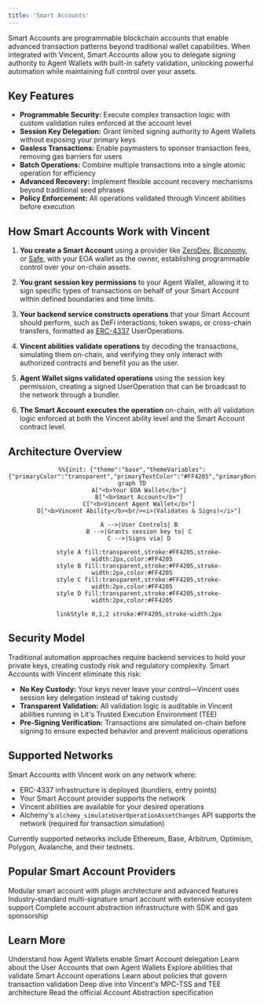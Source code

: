 ```yaml
---
title: 'Smart Accounts'
---
```


Smart Accounts are programmable blockchain accounts that enable advanced transaction patterns beyond traditional wallet capabilities. When integrated with Vincent, Smart Accounts allow you to delegate signing authority to Agent Wallets with built-in safety validation, unlocking powerful automation while maintaining full control over your assets.

## Key Features

- **Programmable Security:** Execute complex transaction logic with custom validation rules enforced at the account level
- **Session Key Delegation:** Grant limited signing authority to Agent Wallets without exposing your primary keys
- **Gasless Transactions:** Enable paymasters to sponsor transaction fees, removing gas barriers for users
- **Batch Operations:** Combine multiple transactions into a single atomic operation for efficiency
- **Advanced Recovery:** Implement flexible account recovery mechanisms beyond traditional seed phrases
- **Policy Enforcement:** All operations validated through Vincent abilities before execution

## How Smart Accounts Work with Vincent

1. **You create a Smart Account** using a provider like [ZeroDev](https://zerodev.app/), [Biconomy](https://biconomy.io/), or [Safe](https://safe.global/), with your EOA wallet as the owner, establishing programmable control over your on-chain assets.

2. **You grant session key permissions** to your Agent Wallet, allowing it to sign specific types of transactions on behalf of your Smart Account within defined boundaries and time limits.

3. **Your backend service constructs operations** that your Smart Account should perform, such as DeFi interactions, token swaps, or cross-chain transfers, formatted as [ERC-4337](https://eips.ethereum.org/EIPS/eip-4337) UserOperations.

4. **Vincent abilities validate operations** by decoding the transactions, simulating them on-chain, and verifying they only interact with authorized contracts and benefit you as the user.

5. **Agent Wallet signs validated operations** using the session key permission, creating a signed UserOperation that can be broadcast to the network through a bundler.

6. **The Smart Account executes the operation** on-chain, with all validation logic enforced at both the Vincent ability level and the Smart Account contract level.

## Architecture Overview

<div align="center">

```mermaid
%%{init: {"theme":"base","themeVariables":{"primaryColor":"transparent","primaryTextColor":"#FF4205","primaryBorderColor":"#FF4205","lineColor":"#FF4205"}}}%%
graph TD
    A["<b>Your EOA Wallet</b>"]
    B["<b>Smart Account</b>"]
    C["<b>Vincent Agent Wallet</b>"]
    D["<b>Vincent Ability</b><br/><i>(Validates & Signs)</i>"]

    A -->|User Controls| B
    B -->|Grants session key to| C
    C -->|Signs via| D

    style A fill:transparent,stroke:#FF4205,stroke-width:2px,color:#FF4205
    style B fill:transparent,stroke:#FF4205,stroke-width:2px,color:#FF4205
    style C fill:transparent,stroke:#FF4205,stroke-width:2px,color:#FF4205
    style D fill:transparent,stroke:#FF4205,stroke-width:2px,color:#FF4205

    linkStyle 0,1,2 stroke:#FF4205,stroke-width:2px
```

</div>

## Security Model

Traditional automation approaches require backend services to hold your private keys, creating custody risk and regulatory complexity. Smart Accounts with Vincent eliminate this risk:

- **No Key Custody:** Your keys never leave your control—Vincent uses session key delegation instead of taking custody
- **Transparent Validation:** All validation logic is auditable in Vincent abilities running in Lit's Trusted Execution Environment (TEE)
- **Pre-Signing Verification:** Transactions are simulated on-chain before signing to ensure expected behavior and prevent malicious operations

## Supported Networks

Smart Accounts with Vincent work on any network where:
- ERC-4337 infrastructure is deployed (bundlers, entry points)
- Your Smart Account provider supports the network
- Vincent abilities are available for your desired operations
- Alchemy's `alchemy_simulateUserOperationAssetChanges` API supports the network (required for transaction simulation)

Currently supported networks include Ethereum, Base, Arbitrum, Optimism, Polygon, Avalanche, and their testnets.

## Popular Smart Account Providers

<Columns cols={3}>
  <Card title="ZeroDev Kernel" icon="cube" href="https://zerodev.app/" color="#FF4205">
    Modular smart account with plugin architecture and advanced features
  </Card>
  <Card title="Safe" icon="shield" href="https://safe.global/" color="#FF4205">
    Industry-standard multi-signature smart account with extensive ecosystem support
  </Card>
  <Card title="Biconomy" icon="bolt" href="https://biconomy.io/" color="#FF4205">
    Complete account abstraction infrastructure with SDK and gas sponsorship
  </Card>
</Columns>

## Learn More

<Columns cols={3}>
  <Card title="Agent Wallets" icon="wallet" href="/concepts/wallets/agent-wallets" color="#FF4205">
    Understand how Agent Wallets enable Smart Account delegation
  </Card>
  <Card title="User Accounts" icon="user" href="/concepts/wallets/user-accounts" color="#FF4205">
    Learn about the User Accounts that own Agent Wallets
  </Card>
  <Card title="Abilities" icon="hammer" href="/concepts/abilities/about" color="#FF4205">
    Explore abilities that validate Smart Account operations
  </Card>
</Columns>

<Columns cols={3}>
  <Card title="Policies" icon="shield-check" href="/concepts/policies/about" color="#FF4205">
    Learn about policies that govern transaction validation
  </Card>
  <Card title="Security Model" icon="lock" href="/concepts/introduction/security" color="#FF4205">
    Deep dive into Vincent's MPC-TSS and TEE architecture
  </Card>
  <Card title="ERC-4337 Spec" icon="file-lines" href="https://eips.ethereum.org/EIPS/eip-4337" color="#FF4205">
    Read the official Account Abstraction specification
  </Card>
</Columns>
